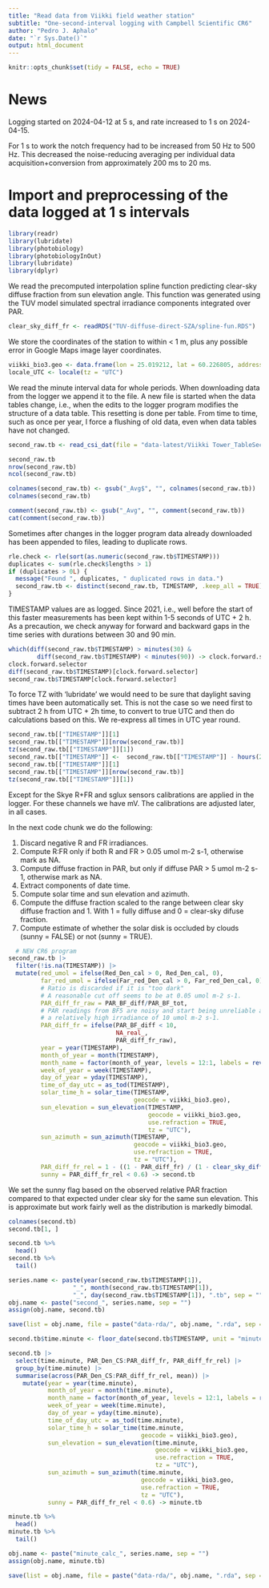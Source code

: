 ```yaml
---
title: "Read data from Viikki field weather station"
subtitle: "One-second-interval logging with Campbell Scientific CR6"
author: "Pedro J. Aphalo"
date: "`r Sys.Date()`"
output: html_document
---
```


```r
knitr::opts_chunk$set(tidy = FALSE, echo = TRUE)
```

# News

Logging started on 2024-04-12 at 5 s, and rate increased to 1 s on 2024-04-15.

For 1 s to work the notch frequency had to be increased from 50 Hz to 500 Hz.
This decreased the noise-reducing averaging per individual data 
acquisition+conversion from approximately 200 ms to 20 ms.


# Import and preprocessing of the data logged at 1 s intervals

```r
library(readr)
library(lubridate)
library(photobiology)
library(photobiologyInOut)
library(lubridate)
library(dplyr)
```

We read the precomputed interpolation spline function predicting clear-sky diffuse fraction from sun elevation angle. This function was generated using the TUV model simulated spectral irradiance components integrated over PAR.

```r
clear_sky_diff_fr <- readRDS("TUV-diffuse-direct-SZA/spline-fun.RDS")
```

We store the coordinates of the station to within < 1 m, plus any possible error in Google Maps image layer coordinates.

```r
viikki_bio3.geo <- data.frame(lon = 25.019212, lat = 60.226805, address = "BIO3, Viikki")
locale_UTC <- locale(tz = "UTC")
```

We read the minute interval data for whole periods. When downloading data from the logger we append it to the file. A new file is started when the data tables change, i.e., when the edits to the logger program modifies the structure of a data table. This resetting is done per table. From time to time, such as once per year, I force a flushing of old data, even when data tables have not changed. 

```r
second_raw.tb <- read_csi_dat(file = "data-latest/Viikki Tower_TableSecond.dat", locale = locale_UTC)

second_raw.tb
nrow(second_raw.tb)
ncol(second_raw.tb)
```

```r
colnames(second_raw.tb) <- gsub("_Avg$", "", colnames(second_raw.tb))
colnames(second_raw.tb)
```

```r
comment(second_raw.tb) <- gsub("_Avg", "", comment(second_raw.tb))
cat(comment(second_raw.tb))
```

Sometimes after changes in the logger program data already downloaded has been
appended to files, leading to duplicate rows.
```r
rle.check <- rle(sort(as.numeric(second_raw.tb$TIMESTAMP)))
duplicates <- sum(rle.check$lengths > 1)
if (duplicates > 0L) {
  message("Found ", duplicates, " duplicated rows in data.")
  second_raw.tb <- distinct(second_raw.tb, TIMESTAMP, .keep_all = TRUE)
}
```

TIMESTAMP values are as logged. Since 2021, i.e., well before the start of this faster measurements has been kept within 1-5 seconds of UTC + 2 h. As a precaution, we check anyway for forward and backward gaps in the time series with durations between 30 and 90 min.

```r
which(diff(second_raw.tb$TIMESTAMP) > minutes(30) &
        diff(second_raw.tb$TIMESTAMP) < minutes(90)) -> clock.forward.selector
clock.forward.selector
diff(second_raw.tb$TIMESTAMP)[clock.forward.selector]
second_raw.tb$TIMESTAMP[clock.forward.selector]
```


To force TZ with 'lubridate' we would need to be sure that daylight saving times have been automatically set. This is not the case so we need first to subtract 2 h from UTC + 2h time, to convert to true UTC and then do calculations based on this. We re-express all times in UTC year round.

```r
second_raw.tb[["TIMESTAMP"]][1]
second_raw.tb[["TIMESTAMP"]][nrow(second_raw.tb)]
tz(second_raw.tb[["TIMESTAMP"]][1])
second_raw.tb[["TIMESTAMP"]] <-  second_raw.tb[["TIMESTAMP"]] - hours(2) # UTC + 2h -> UTC
second_raw.tb[["TIMESTAMP"]][1]
second_raw.tb[["TIMESTAMP"]][nrow(second_raw.tb)]
tz(second_raw.tb[["TIMESTAMP"]][1])
```
Except for the Skye R+FR and sglux sensors calibrations are applied in the logger. For these channels we have mV. The calibrations are adjusted later, in all cases. 

In the next code chunk we do the following:

1. Discard negative R and FR irradiances.
2. Compute R:FR only if both R and FR > 0.05 umol m-2 s-1, otherwise mark as NA.
3. Compute diffuse fraction in PAR, but only if diffuse PAR > 5 umol m-2 s-1, otherwise mark as NA.
4. Extract components of date time.
5. Compute solar time and sun elevation and azimuth.
6. Compute the diffuse fraction scaled to the range between clear sky diffuse fraction and 1. With 1 = fully diffuse and 0 = clear-sky difuse fraction.
7. Compute estimate of whether the solar disk is occluded by clouds (sunny = FALSE) or not (sunny = TRUE).

```r
  # NEW CR6 program
second_raw.tb |>
  filter(!is.na(TIMESTAMP)) |>
  mutate(red_umol = ifelse(Red_Den_cal > 0, Red_Den_cal, 0),
         far_red_umol = ifelse(Far_red_Den_cal > 0, Far_red_Den_cal, 0),
         # Ratio is discarded if it is "too dark"
         # A reasonable cut off seems to be at 0.05 umol m-2 s-1.
         PAR_diff_fr_raw = PAR_BF_diff/PAR_BF_tot,
         # PAR readings from BF5 are noisy and start being unreliable at
         # a relatively high irradiance of 10 umol m-2 s-1.
         PAR_diff_fr = ifelse(PAR_BF_diff < 10,
                              NA_real_,
                              PAR_diff_fr_raw),
         year = year(TIMESTAMP),
         month_of_year = month(TIMESTAMP),
         month_name = factor(month_of_year, levels = 12:1, labels = rev(month.name)),
         week_of_year = week(TIMESTAMP),
         day_of_year = yday(TIMESTAMP),
         time_of_day_utc = as_tod(TIMESTAMP),
         solar_time_h = solar_time(TIMESTAMP, 
                                   geocode = viikki_bio3.geo),
         sun_elevation = sun_elevation(TIMESTAMP, 
                                       geocode = viikki_bio3.geo, 
                                       use.refraction = TRUE,
                                       tz = "UTC"),
         sun_azimuth = sun_azimuth(TIMESTAMP, 
                                   geocode = viikki_bio3.geo, 
                                   use.refraction = TRUE,
                                   tz = "UTC"),
         PAR_diff_fr_rel = 1 - ((1 - PAR_diff_fr) / (1 - clear_sky_diff_fr(sun_elevation))),
         sunny = PAR_diff_fr_rel < 0.6) -> second.tb
```

We set the sunny flag based on the observed relative PAR fraction compared to that expected under clear sky for the same sun elevation. This is approximate but work fairly well as the distribution is markedly bimodal.

```r
colnames(second.tb)
second.tb[1, ]
```

```r
second.tb %>%
  head()
second.tb %>%
  tail()
```

```r
series.name <- paste(year(second_raw.tb$TIMESTAMP[1]),
                  "_", month(second_raw.tb$TIMESTAMP[1]), 
                  "_", day(second_raw.tb$TIMESTAMP[1]), ".tb", sep = "")
obj.name <- paste("second_", series.name, sep = "")
assign(obj.name, second.tb)

save(list = obj.name, file = paste("data-rda/", obj.name, ".rda", sep = ""))
```

```r
second.tb$time.minute <- floor_date(second.tb$TIMESTAMP, unit = "minute")

second.tb |> 
  select(time.minute, PAR_Den_CS:PAR_diff_fr, PAR_diff_fr_rel) |> 
  group_by(time.minute) |>
  summarise(across(PAR_Den_CS:PAR_diff_fr_rel, mean)) |>
    mutate(year = year(time.minute),
           month_of_year = month(time.minute),
           month_name = factor(month_of_year, levels = 12:1, labels = rev(month.name)),
           week_of_year = week(time.minute),
           day_of_year = yday(time.minute),
           time_of_day_utc = as_tod(time.minute),
           solar_time_h = solar_time(time.minute, 
                                     geocode = viikki_bio3.geo),
           sun_elevation = sun_elevation(time.minute, 
                                         geocode = viikki_bio3.geo, 
                                         use.refraction = TRUE,
                                         tz = "UTC"),
           sun_azimuth = sun_azimuth(time.minute, 
                                     geocode = viikki_bio3.geo, 
                                     use.refraction = TRUE,
                                     tz = "UTC"),
           sunny = PAR_diff_fr_rel < 0.6) -> minute.tb
```


```r
minute.tb %>%
  head()
minute.tb %>%
  tail()
```

```r
obj.name <- paste("minute_calc_", series.name, sep = "")
assign(obj.name, minute.tb)

save(list = obj.name, file = paste("data-rda/", obj.name, ".rda", sep = ""))
```

